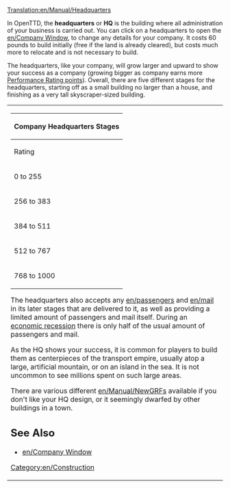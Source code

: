 [[Translation:en/Manual/Headquarters]]

In OpenTTD, the '''headquarters''' or '''HQ''' is the building where all administration of your business is carried out. You can click on a headquarters to open the [[en/Company Window]], to change any details for your company. It costs 60 pounds to build initially (free if the land is already cleared), but costs much more to relocate and is not necessary to build.

The headquarters, like your company, will grow larger and upward to show your success as a company (growing bigger as company earns more [[en/Manual/Detailed Performance Rating|Performance Rating points]]). Overall, there are five different stages for the headquarters, starting off as a small building no larger than a house, and finishing as a very tall skyscraper-sized building.

<table>
<tr valign="top"><td style="background:none; border:0px">
{| {{en/Wikitable}}
|- style="background:#efefef"
!colspan="4"|Company Headquarters Stages
|- style="background:#efefef"
!Rating!!Title!!Picture!!Accepts
|-
|0 to 255||Engineer<br>Traffic Manager||[[File:en/HQ1.png|222px]]||4/8 Passengers <br> 4/8 Mail
|-
|256 to 383||Transport Coordinator||[[File:en/HQ2.png|222px]]||'''8/8 Passengers''' <br> 4/8 Mail
|-
|384 to 511||Route Supervisor||[[File:en/HQ3.png|222px]]||'''12/8 Passengers''' <br> 4/8 Mail
|-
|512 to 767||Director <br>Chief Executive|| [[File:en/HQ4.png|222px]]||'''16/8 Passengers''' <br> '''8/8 Mail'''
|-
|768 to 1000||Chairman <br> President <br> Tycoon||[[File:en/HQ5.png|222px]]||'''20/8 Passengers'''  <br> '''8/8 Mail'''
|}

{{en/-}}

The headquarters also accepts any [[en/passengers]] and [[en/mail]] in its later stages that are delivered to it, as well as providing a limited amount of passengers and mail itself. During an [[en/Manual/Economy#Recession|economic recession]] there is only half of the usual amount of passengers and mail.

As the HQ shows your success, it is common for players to build them as centerpieces of the transport empire, usually atop a large, artificial mountain, or on an island in the sea. It is not uncommon to see millions spent on such large areas.

There are various different [[en/Manual/NewGRF]]s available if you don't like your HQ design, or it seemingly dwarfed by other buildings in a town.
==See Also==
*[[en/Company Window]]

[[Category:en/Construction]]